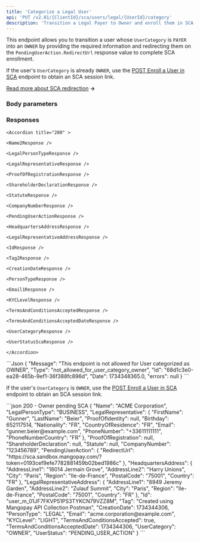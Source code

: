 ```yaml
---
title: 'Categorize a Legal User'  
api: 'PUT /v2.01/{ClientId}/sca/users/legal/{UserId}/category'  
description: 'Transition a Legal Payer to Owner and enroll them in SCA'
---
```






This endpoint allows you to transition a user whose `UserCategory` is `PAYER` into an `OWNER` by providing the required information and redirecting them on the `PendingUserAction.RedirectUrl` response value to complete SCA enrollment.

If the user's `UserCategory` is already `OWNER`, use the [POST Enroll a User in SCA](/api-reference/users/enroll-user) endpoint to obtain an SCA session link.

[Read more about SCA redirection](/guides/users/sca/session) **&rarr;**

### Body parameters  

<UserCategory2 />  

<TermsAndConditionsAccepted1 />

<LegalRepresentative3 />  

<HeadquartersAddress2 />  

<CompanyNumber3 />  

### Responses  

<AccordionGroup>

    <Accordion title="200" >  
    
    <Name2Response />  

    <LegalPersonTypeResponse />  

    <LegalRepresentativeResponse />  

    <ProofOfRegistrationResponse />  

    <ShareholderDeclarationResponse />  

    <StatuteResponse />  

    <CompanyNumberResponse />  

    <PendingUserActionResponse />

    <HeadquartersAddressResponse />  

    <LegalRepresentativeAddressResponse />

    <IdResponse />  

    <Tag2Response />  

    <CreationDateResponse />  

    <PersonTypeResponse />  

    <Email1Response />  

    <KYCLevelResponse />  

    <TermsAndConditionsAcceptedResponse />  

    <TermsAndConditionsAcceptedDateResponse />  

    <UserCategoryResponse />  

    <UserStatusScaResponse />

    </Accordion>

</AccordionGroup>  

<AccordionGroup>
<Accordion title="400 - Endpoint not allowed if category already OWNER">
```Json
{
    "Message": "This endpoint is not allowed for User categorized as OWNER",
    "Type": "not_allowed_for_user_category_owner",
    "Id": "68d1c3e0-ea28-465b-9ef1-36f388fc896d",
    "Date": 1734348365.0,
    "errors": null
}
```

If the user's `UserCategory` is `OWNER`, use the [POST Enroll a User in SCA](/api-reference/users/enroll-user) endpoint to obtain an SCA session link.
</Accordion>
</AccordionGroup>

<ResponseExample>
```json 200 - Owner pending SCA
{
    "Name": "ACME Corporation",
    "LegalPersonType": "BUSINESS",
    "LegalRepresentative": {
        "FirstName": "Gunner",
        "LastName": "Beier",
        "ProofOfIdentity": null,
        "Birthday": 652117514,
        "Nationality": "FR",
        "CountryOfResidence": "FR",
        "Email": "gunner.beier@example.com",
        "PhoneNumber": "+33611111111",
        "PhoneNumberCountry": "FR"
    },
    "ProofOfRegistration": null,
    "ShareholderDeclaration": null,
    "Statute": null,
    "CompanyNumber": "123456789",
    "PendingUserAction": {
        "RedirectUrl": "https://sca.sandbox.mangopay.com/?token=0193cef9efe7782881459b02bed1986c"
    },
    "HeadquartersAddress": {
        "AddressLine1": "18014 Jermain Grove",
        "AddressLine2": "Harry Unions",
        "City": "Paris",
        "Region": "Ile-de-France",
        "PostalCode": "75001",
        "Country": "FR"
    },
    "LegalRepresentativeAddress": {
        "AddressLine1": "8949 Jeremy Garden",
        "AddressLine2": "Zulauf Summit",
        "City": "Paris",
        "Region": "Ile-de-France",
        "PostalCode": "75001",
        "Country": "FR"
    },
    "Id": "user_m_01JF7FKVP51PS3TYKCN79VZZ8M",
    "Tag": "Created using Mangopay API Collection Postman",
    "CreationDate": 1734344306,
    "PersonType": "LEGAL",
    "Email": "acme.corporation@example.com",
    "KYCLevel": "LIGHT",
    "TermsAndConditionsAccepted": true,
    "TermsAndConditionsAcceptedDate": 1734344306,
    "UserCategory": "OWNER",
    "UserStatus": "PENDING_USER_ACTION"
}
```
</ResponseExample>  

<RequestExample>  
    <RestCategorizeLegalUser />
</RequestExample>